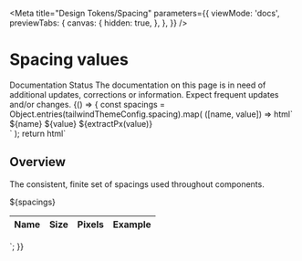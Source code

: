 

<Meta
  title="Design Tokens/Spacing"
  parameters={{
    viewMode: 'docs',
    previewTabs: {
      canvas: {
        hidden: true,
      },
    },
  }}
/>

# Spacing values

<outline-alert statusType="info" size="large" class="mb-6">
  <span slot="outline-alert--header">Documentation Status</span>
  The documentation on this page is in need of additional updates, corrections or
  information. <span class="font-semibold italic">
    Expect frequent updates and/or changes.
  </span>
</outline-alert>

<Story name="Spacing">
  {() => {
    const spacings = Object.entries(tailwindThemeConfig.spacing).map(
      ([name, value]) => html`
        <tr>
          <td class="py-2 text-center">${name}</td>
          <td class="py-2 text-center">${value}</td>
          <td class="py-2 text-center">${extractPx(value)}</td>
          <td class="py-2 text-center">
            <div class="w-${name} h-6 rounded bg-outline-phase2-blue"></div>
          </td>
        </tr>
      `
    );
    return html`
      <div class="prose my-4">
        <h2 class="group mb-0 flex whitespace-pre-wrap" id="overview">
          <span class="sr-only">Overview</span>
        </h2>
        <p>
          The consistent, finite set of spacings used throughout components.
        </p>
        <div class="mt-10"></div>
      </div>
      <table class="table-auto overflow-hidden">
        <thead class="font-display text-base">
          <tr class="border-neutral-gray-700 border bg-outline-soft-black">
            <th scope="col" class="p-3 font-semibold text-outline-white">
              Name
            </th>
            <th scope="col" class="p-3 font-semibold text-outline-white">
              Size
            </th>
            <th scope="col" class="p-3 font-semibold text-outline-white">
              Pixels
            </th>
            <th
              scope="col"
              class="p-3 text-left font-semibold text-outline-white"
            >
              Example
            </th>
          </tr>
        </thead>
        <tbody class="font-body text-sm">
          ${spacings}
        </tbody>
      </table>
    `;
  }}
</Story>

